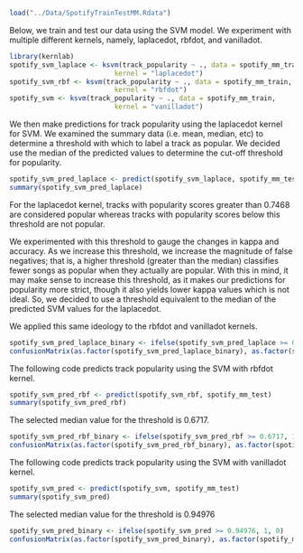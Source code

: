 ```r
load("../Data/SpotifyTrainTestMM.Rdata")
```

Below, we train and test our data using the SVM model. We experiment with multiple different kernels, namely, laplacedot, rbfdot, and vanilladot.
```r
library(kernlab)
spotify_svm_laplace <- ksvm(track_popularity ~ ., data = spotify_mm_train,
                          kernel = "laplacedot")
spotify_svm_rbf <- ksvm(track_popularity ~ ., data = spotify_mm_train,
                          kernel = "rbfdot")
spotify_svm <- ksvm(track_popularity ~ ., data = spotify_mm_train,
                          kernel = "vanilladot")
```

We then make predictions for track popularity using the laplacedot kernel for SVM.
We examined the summary data (i.e. mean, median, etc) to determine a threshold with which to label a track as popular. We decided use the median of the predicted values to determine the cut-off threshold for popularity. 
```r
spotify_svm_pred_laplace <- predict(spotify_svm_laplace, spotify_mm_test)
summary(spotify_svm_pred_laplace)
```

For the laplacedot kernel, tracks with popularity scores greater than 0.7468 are considered popular whereas tracks with popularity scores below this threshold are not popular.

We experimented with this threshold to gauge the changes in kappa and accuracy. As we increase this threshold, we increase the magnitude of false negatives; that is, a higher threshold (greater than the median) classifies fewer songs as popular when they actually are popular. With this in mind, it may make sense to increase this threshold, as it makes our predictions for popularity more strict, though it also yields lower kappa values which is not ideal. So, we decided to use a threshold equivalent to the median of the predicted SVM values for the laplacedot. 

We applied this same ideology to the rbfdot and vanilladot kernels.
```r
spotify_svm_pred_laplace_binary <- ifelse(spotify_svm_pred_laplace >= 0.7468, 1, 0)
confusionMatrix(as.factor(spotify_svm_pred_laplace_binary), as.factor(spotify_mm_test$track_popularity), positive = "1")
```

The following code predicts track popularity using the SVM with rbfdot kernel.
```r
spotify_svm_pred_rbf <- predict(spotify_svm_rbf, spotify_mm_test)
summary(spotify_svm_pred_rbf)
```
The selected median value for the threshold is 0.6717.
```r
spotify_svm_pred_rbf_binary <- ifelse(spotify_svm_pred_rbf >= 0.6717, 1, 0)
confusionMatrix(as.factor(spotify_svm_pred_rbf_binary), as.factor(spotify_mm_test$track_popularity))
```

The following code predicts track popularity using the SVM with vanilladot kernel.
```r
spotify_svm_pred <- predict(spotify_svm, spotify_mm_test)
summary(spotify_svm_pred)
```

The selected median value for the threshold is 0.94976
```r
spotify_svm_pred_binary <- ifelse(spotify_svm_pred >= 0.94976, 1, 0)
confusionMatrix(as.factor(spotify_svm_pred_binary), as.factor(spotify_mm_test$track_popularity))
```


